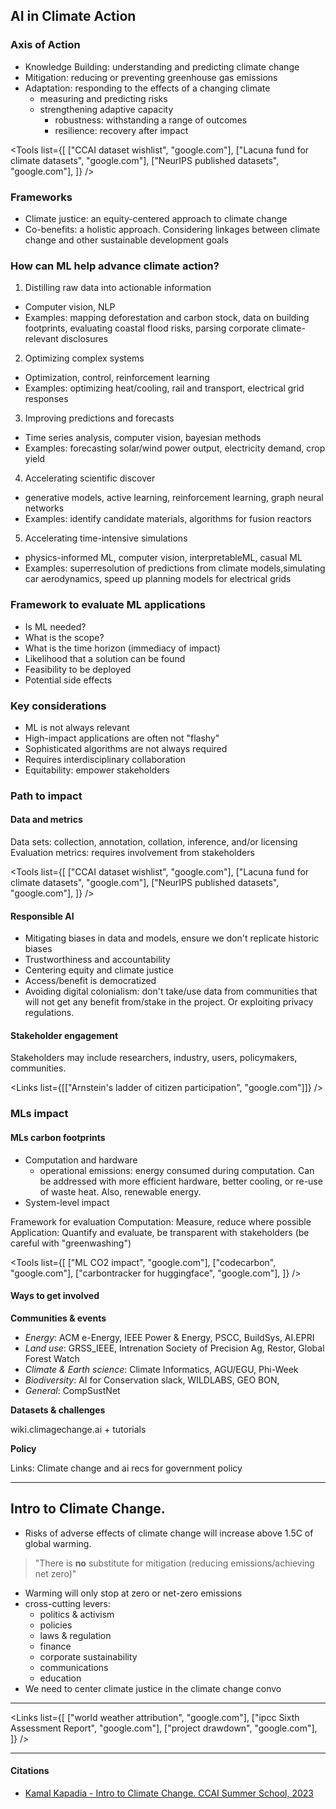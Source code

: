 
## AI in Climate Action

### Axis of Action

- Knowledge Building: understanding and predicting climate change
- Mitigation: reducing or preventing greenhouse gas emissions
- Adaptation: responding to the effects of a changing climate
  - measuring and predicting risks
  - strengthening adaptive capacity
    - robustness: withstanding a range of outcomes
    - resilience: recovery after impact

<Tools
  list={[
    ["CCAI dataset wishlist", "google.com"],
    ["Lacuna fund for climate datasets", "google.com"],
    ["NeurIPS published datasets", "google.com"],
  ]}
/>

### Frameworks

- Climate justice: an equity-centered approach to climate change
- Co-benefits: a holistic approach. Considering linkages between climate change and other sustainable development goals

### How can ML help advance climate action?

1. Distilling raw data into actionable information

- Computer vision, NLP
- Examples: mapping deforestation and carbon stock, data on building footprints, evaluating coastal flood risks, parsing corporate climate-relevant disclosures

2. Optimizing complex systems

- Optimization, control, reinforcement learning
- Examples: optimizing heat/cooling, rail and transport, electrical grid responses

3. Improving predictions and forecasts

- Time series analysis, computer vision, bayesian methods
- Examples: forecasting solar/wind power output, electricity demand, crop yield

4. Accelerating scientific discover

- generative models, active learning, reinforcement learning, graph neural networks
- Examples: identify candidate materials, algorithms for fusion reactors

5. Accelerating time-intensive simulations

- physics-informed ML, computer vision, interpretableML, casual ML
- Examples: superresolution of predictions from climate models,simulating car aerodynamics, speed up planning models for electrical grids

### Framework to evaluate ML applications

- Is ML needed?
- What is the scope?
- What is the time horizon (immediacy of impact)
- Likelihood that a solution can be found
- Feasibility to be deployed
- Potential side effects

### Key considerations

- ML is not always relevant
- High-impact applications are often not "flashy"
- Sophisticated algorithms are not always required
- Requires interdisciplinary collaboration
- Equitability: empower stakeholders

### Path to impact

<Quote
  text="It's important to understand how your ML algorithm is situated within its broader pathway to impact"
  author="Priya Donti"
/>

#### Data and metrics

<Star text="Domain identification => project scoping => development => analysis" />

Data sets: collection, annotation, collation, inference, and/or licensing
Evaluation metrics: requires involvement from stakeholders

<Tools
  list={[
    ["CCAI dataset wishlist", "google.com"],
    ["Lacuna fund for climate datasets", "google.com"],
    ["NeurIPS published datasets", "google.com"],
  ]}
/>

#### Responsible AI

- Mitigating biases in data and models, ensure we don't replicate historic biases
- Trustworthiness and accountability
- Centering equity and climate justice
- Access/benefit is democratized
- Avoiding digital colonialism: don't take/use data from communities that will not get any benefit from/stake in the project. Or exploiting privacy regulations.

#### Stakeholder engagement

Stakeholders may include researchers, industry, users, policymakers, communities.

<Links list={[["Arnstein's ladder of citizen participation", "google.com"]]} />

### MLs impact

#### MLs carbon footprints

- Computation and hardware
  - operational emissions: energy consumed during computation. Can be addressed with more efficient hardware, better cooling, or re-use of waste heat. Also, renewable energy.
- System-level impact

Framework for evaluation
Computation: Measure, reduce where possible
Application: Quantify and evaluate, be transparent with stakeholders (be careful with "greenwashing")

<Tools
  list={[
    ["ML CO2 impact", "google.com"],
    ["codecarbon", "google.com"],
    ["carbontracker for huggingface", "google.com"],
  ]}
/>

#### Ways to get involved

**Communities & events**

- _Energy_: ACM e-Energy, IEEE Power & Energy, PSCC, BuildSys, AI.EPRI
- _Land use_: GRSS_IEEE, Intrenation Society of Precision Ag, Restor, Global Forest Watch
- _Climate & Earth science_: Climate Informatics, AGU/EGU, Phi-Week
- _Biodiversity_: AI for Conservation slack, WILDLABS, GEO BON,
- _General_: CompSustNet

**Datasets & challenges**

wiki.climagechange.ai + tutorials

**Policy**

Links: Climate change and ai recs for government policy

---

## Intro to Climate Change.

- Risks of adverse effects of climate change will increase above 1.5C of global warming.

> "There is **no** substitute for mitigation (reducing emissions/achieving net zero)"

- Warming will only stop at zero or net-zero emissions
- cross-cutting levers:
  - politics & activism
  - policies
  - laws & regulation
  - finance
  - corporate sustainability
  - communications
  - education
- We need to center climate justice in the climate change convo

---

<Links
  list={[
    ["world weather attribution", "google.com"],
    ["ipcc Sixth Assessment Report", "google.com"],
    ["project drawdown", "google.com"],
  ]}
/>

<Prompt text="What will your story be in 2045 when climate change is solved? Think about one courageous act that will be part of your story" />

---

#### Citations

- [Kamal Kapadia - Intro to Climate Change. CCAI Summer School, 2023](link-to-full-reference)
